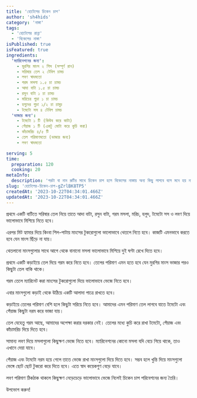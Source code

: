 ```yaml
---
title: 'হোটেলের চিকেন চাপ'
author: 'sh4hids'
category: 'নাস্তা'
tags:
  - 'হোটেলের রান্না'
  - 'বিকেলের নাস্তা'
isPublished: true
isFeatured: true
ingredients:
  'ম্যারিনেশনের জন্য':
    - মুরগির মাংস ২ পিস (সম্পূর্ণ রান)
    - সরিষার তেল ২ টেবিল চামচ
    - লবণ স্বাদমতো
    - গরম মসলা ১.৫ চা চামচ
    - আদা বাটা ১.৫ চা চামচ
    - রসুন বাটা ১ চা চামচ
    - মরিচের গুড়া ১ চা চামচ
    - হলুদের গুড়া ১/২ চা চামুচ
    - টমেটো সস ৪ টেবিল চামচ
  'ভাজার জন্য':
    - টমেটো ১ টি (কিউব করে কাটা)
    - পেঁয়াজ ১ টি (একটু মোটা করে কুচি করা)
    - কাঁচামরিচ ৪/৫ টি
    - তেল পরিমাণমতো (ভাজার জন্য)
    - লবণ স্বাদমতো

serving: 5
time:
  preparation: 120
  cooking: 20
metaInfo:
  description: 'পরটা বা নান রুটির সাথে চিকেন চাপ হলে বিকেলের নাস্তায় অন্য কিছু লাগবে বলে মনে হয় না।  হোটেলের মত অসাধারণ স্বাদের এমনি একটি চিকেন চাপের রেসিপি থাকছে এই লেখায়।'
slug: 'হোটেলের-চিকেন-চাপ-gZrlBK8TP5'
createdAt: '2023-10-22T04:34:01.466Z'
updatedAt: '2023-10-22T04:34:01.466Z'
---
```



<CookingPartHeader title="মুরগির মাংস ম্যারিনেশন" />

<StepHeader stepNumber={1} />

প্রথমে একটি বাটিতে সরিষার তেল নিয়ে তাতে আদা বাটা, রসুন বাটা, গরম মসলা, মরিচ, হলুদ, টমেটো সস ও লবণ দিয়ে ভালোভাবে মিশিয়ে নিতে হবে।

<StepHeader stepNumber={2} />

এরপর মিট হ্যামার দিয়ে কিংবা শিল-পাটায় মাংসের টুকরোগুলো ভালোভাবে থেতলে নিতে হবে। কাজটি এমনভাবে করতে হবে যেন মাংস ছিঁড়ে না যায়।

<StepHeader stepNumber={3} />

থেতলানো মাংসগুলোর সাথে আগে থেকে বানানো মসলা ভালোভাবে মিশিয়ে দুই ঘণ্টা রেখে দিতে হবে।

<CookingPartHeader title="চিকেন চাপ রান্না" />

<StepHeader stepNumber={1} />

প্রথমে একটি কড়াইয়ে তেল দিয়ে গরম করে নিতে হবে। তেলের পরিমাণ এমন হতে হবে যেন মুরগির মাংস ভাজার পরও কিছুটা তেল বাকি থাকে।

<StepHeader stepNumber={2} />

গরম তেলে ম্যারিনেট করা মাংসের টুকরোগুলো দিয়ে ভালোভাবে ভেজে নিতে হবে।

<StepHeader stepNumber={3} />

এবার মাংসগুলো কড়াই থেকে উঠিয়ে একটি আলাদা পাত্রে রাখতে হবে।

<StepHeader stepNumber={4} />

কড়াইয়ে তেলের পরিমাণ বেশি হলে কিছুটা সরিয়ে নিতে হবে। আমাদের এমন পরিমাণ তেল লাগবে যাতে টমেটো এবং পেঁয়াজ কিছুটা নরম করে ভাজা যায়।

<StepHeader stepNumber={5} />

তেল যেহেতু গরম আছে, আমাদের অপেক্ষা করার দরকার নেই। তেলের মধ্যে কুচি করে রাখা টমেটো, পেঁয়াজ এবং কাঁচামরিচ দিয়ে দিতে হবে।

<StepHeader stepNumber={6} />

সামান্য লবণ দিয়ে মসলাগুলো কিছুক্ষণ ভেজে নিতে হবে। ম্যারিনেশনের কোনো মসলা যদি বেচে গিয়ে থাকে, তাও এখানে দেয়া যাবে।

<StepHeader stepNumber={7} />

পেঁয়াজ এবং টমেটো নরম হয়ে গেলে তাতে ভেজে রাখা মাংসগুলো দিয়ে দিতে হবে। সম্ভব হলে খুন্তি দিয়ে মাংসগুলো ভেঙ্গে ছোট ছোট টুকরো করে দিতে হবে। এতে স্বাদ কয়েকগুণ বেড়ে যাবে।

<StepHeader stepNumber={8} />

লবণ পরিমাণ ঠিকঠাক থাকলে কিছুক্ষণ নেড়েচেড়ে ভালোভাবে ভেজে নিলেই চিকেন চাপ পরিবেশনের জন্য তৈরি।

<StepHeader isFinalStep={true} />

উপভোগ করুন!
